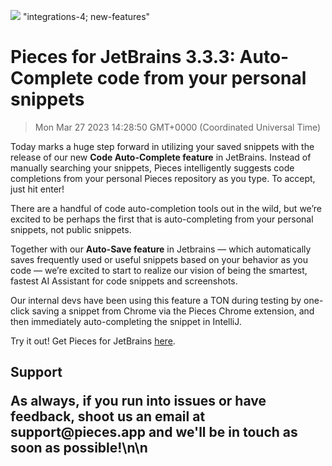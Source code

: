 ![](https://uploads-ssl.webflow.com/6143afec68f555387049efb3/630d7294cca57f01bb606e56_ezgif_com-gif-maker22_cfe8e9eab2c36a95b7382e30feb52731_2000.png)
"integrations-4; new-features"
# Pieces for JetBrains 3.3.3: Auto-Complete code from your personal snippets
> Mon Mar 27 2023 14:28:50 GMT+0000 (Coordinated Universal Time)
<p>Today marks a huge step forward in utilizing your saved snippets with the release of our new <strong>Code Auto-Complete feature</strong> in JetBrains. Instead of manually searching your snippets, Pieces intelligently suggests code completions from your personal Pieces repository as you type. To accept, just hit enter!<p.new.line><p>There are a handful of code auto-completion tools out in the wild, but we’re excited to be perhaps the first that is auto-completing from your personal snippets, not public snippets.<p.new.line><p>Together with our <strong>Auto-Save feature</strong> in Jetbrains — which automatically saves frequently used or useful snippets based on your behavior as you code — we’re excited to start to realize our vision of being the smartest, fastest AI Assistant for code snippets and screenshots.<p.new.line><p>Our internal devs have been using this feature a TON during testing by one-click saving a snippet from Chrome via the Pieces Chrome extension, and then immediately auto-completing the snippet in IntelliJ.<p.new.line><p>Try it out! Get Pieces for JetBrains <a href="https://plugins.jetbrains.com/plugin/17328-pieces" target="_blank" rel="noopener noreferrer">here</a>.<p.new.line><h2 id="7a6mt">Support<h2.new.line><p>As always, if you run into issues or have feedback, shoot us an email at support@pieces.app and we&#x27;ll be in touch as soon as possible!<p.new.line>\n\n    <figure data-rt-type="video" data
